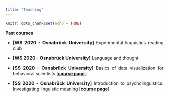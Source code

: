 ```yaml
---
title: "Teaching"
---
```


```r
knitr::opts_chunk$set(echo = TRUE)
```

<style>
body {
  text-align: justify}

h1 {
  text-align: center
}
</style>

**Past courses**

* <span style="font-size:11pt;font-weight:bold;">[WS 2020 - Osnabrück University]</span> Experimental linguistics reading club

* <span style="font-size:11pt;font-weight:bold;">[WS 2020 - Osnabrück University]</span> Language and thought

* <span style="font-size:11pt;font-weight:bold;">[SS 2020 - Osnabrück University]</span> Basics of data visualization for behavioral scientists [[**course page**]](https://vini-macuch-silva.github.io/basics-of-data-viz-for-behavioral-scientists/)

* <span style="font-size:11pt;font-weight:bold;">[SS 2020 - Osnabrück University]</span> Introduction to psycholinguistics: Investigating linguistic meaning [[**course page**]](https://vini-macuch-silva.github.io/intro-to-psycholinguistics/)

